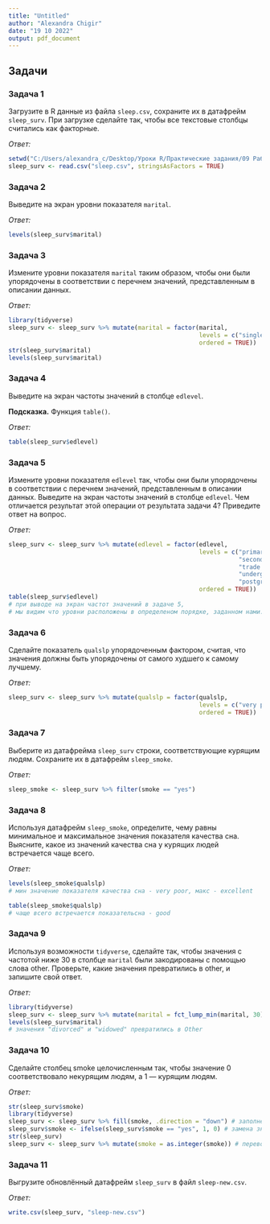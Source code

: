---
title: "Untitled"
author: "Alexandra Chigir"
date: "19 10 2022"
output: pdf_document
---

## Задачи

### Задача 1

Загрузите в R данные из файла `sleep.csv`, сохраните их в датафрейм `sleep_surv`. При загрузке сделайте так, чтобы все текстовые столбцы считались как факторные.

*Ответ:*

```{r}
setwd("C:/Users/alexandra_c/Desktop/Уроки R/Практические задания/09 Работа с порядковыми и категориальными данными в R/09-7 практическая работа")
sleep_surv <- read.csv("sleep.csv", stringsAsFactors = TRUE)
```

\newpage

### Задача 2

Выведите на экран уровни показателя `marital`. 


*Ответ:*

```{r}
levels(sleep_surv$marital)
```

\newpage


### Задача 3

Измените уровни показателя `marital` таким образом, чтобы они были упорядочены в соответствии с перечнем значений, представленным в описании данных.

*Ответ:*

```{r}
library(tidyverse)
sleep_surv <- sleep_surv %>% mutate(marital = factor(marital,
                                                     levels = c("single", "married/defacto", "divorced", "widowed"),
                                                     ordered = TRUE))
str(sleep_surv$marital)
levels(sleep_surv$marital)

```
\newpage

### Задача 4

Выведите на экран частоты значений в столбце `edlevel`. 

**Подсказка.** Функция `table()`. 

*Ответ:*

```{r}
table(sleep_surv$edlevel)
```

\newpage

### Задача 5

Измените уровни показателя `edlevel` так, чтобы они были упорядочены в соответствии с перечнем значений, представленным в описании данных. Выведите на экран частоты значений в столбце `edlevel`. Чем отличается результат этой операции от результата задачи 4? Приведите ответ на вопрос.

*Ответ:*

```{r}
sleep_surv <- sleep_surv %>% mutate(edlevel = factor(edlevel,
                                                     levels = c("primary school",
                                                                "secondary school",
                                                                "trade training/ post secondary training",
                                                                "undergraduate degree",
                                                                "postgraduate degree"),
                                                     ordered = TRUE))
table(sleep_surv$edlevel)
# при выводе на экран частот значений в задаче 5,
# мы видим что уровни расположены в определеном порядке, заданном нами.
```

\newpage

### Задача 6

Сделайте показатель `qualslp` упорядоченным фактором, считая, что значения должны быть упорядочены от самого худшего к самому лучшему.

*Ответ:*

```{r}
sleep_surv <- sleep_surv %>% mutate(qualslp = factor(qualslp,
                                                     levels = c("very poor","poor", "fair", "good", "very good", "excellent"),
                                                     ordered = TRUE))
```

\newpage

### Задача 7

Выберите из датафрейма `sleep_surv` строки, соответствующие курящим людям. Сохраните их в датафрейм `sleep_smoke`. 

*Ответ:*

```{r}
sleep_smoke <- sleep_surv %>% filter(smoke == "yes")
```

\newpage

### Задача 8

Используя датафрейм `sleep_smoke`, определите, чему равны минимальное и максимальное значения показателя качества сна. Выясните, какое из значений качества сна у курящих людей встречается чаще всего. 

*Ответ:*

```{r}
levels(sleep_smoke$qualslp)
# мин значение показателя качества сна - very poor, макс - excellent

table(sleep_smoke$qualslp)
# чаще всего встречается показательсна - good
```

\newpage

### Задача 9

Используя возможности `tidyverse`, сделайте так, чтобы значения с частотой ниже 30 в столбце `marital` были закодированы с помощью слова other. Проверьте, какие значения превратились в other, и запишите свой ответ.

*Ответ:*

```{r}
library(tidyverse)
sleep_surv <- sleep_surv %>% mutate(marital = fct_lump_min(marital, 30))
levels(sleep_surv$marital)
# значения "divorced" и "widowed" превратились в Other
```
\newpage

### Задача 10 

Сделайте столбец smoke целочисленным так, чтобы значение 0 соответствовало некурящим людям, а 1 — курящим людям. 

*Ответ:*

```{r}
str(sleep_surv$smoke)
library(tidyverse)
sleep_surv <- sleep_surv %>% fill(smoke, .direction = "down") # заполнение значения NA
sleep_surv$smoke <- ifelse(sleep_surv$smoke == "yes", 1, 0) # замена значений в столбце
str(sleep_surv)
sleep_surv <- sleep_surv %>% mutate(smoke = as.integer(smoke)) # перевод из факт типа в целочисленный
```

\newpage

### Задача 11 

Выгрузите обновлённый датафрейм `sleep_surv` в файл `sleep-new.csv`. 

*Ответ:*

```{r}
write.csv(sleep_surv, "sleep-new.csv")
```

\newpage
